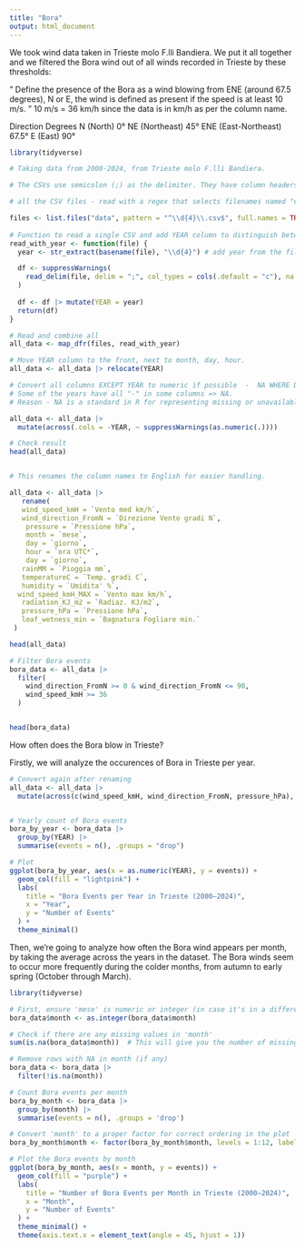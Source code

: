 ```yaml
---
title: "Bora"
output: html_document
---
```



We took wind data taken in Trieste molo F.lli Bandiera. We put it all together and we filtered the Bora wind out of all winds recorded in Trieste by these thresholds:

 " Define the presence of the Bora as a wind blowing from ENE (around 67.5 degrees), N or E, the wind is defined as present if the speed is at least 10 m/s. " 
 10 m/s = 36 km/h since the data is in km/h as per the column name.
 
Direction	Degrees
N (North)	0°
NE (Northeast)	45°
ENE (East-Northeast)	67.5°
E (East)	90°


```r
library(tidyverse)

# Taking data from 2000-2024, from Trieste molo F.lli Bandiera.

# The CSVs use semicolon (;) as the delimiter. They have column headers on the first row (only once per file). They need to be combined without duplicating headers. A new YEAR column needs to be added from the filename.

# all the CSV files - read with a regex that selects filenames named "exactly 4 digits.csv"

files <- list.files("data", pattern = "^\\d{4}\\.csv$", full.names = TRUE)
 
# Function to read a single CSV and add YEAR column to distinguish between years
read_with_year <- function(file) {
  year <- str_extract(basename(file), "\\d{4}") # add year from the filename

  df <- suppressWarnings(
    read_delim(file, delim = ";", col_types = cols(.default = "c"), na = "-") 
  )
  
  df <- df |> mutate(YEAR = year)
  return(df)
}

# Read and combine all
all_data <- map_dfr(files, read_with_year)

# Move YEAR column to the front, next to month, day, hour.
all_data <- all_data |> relocate(YEAR)

# Convert all columns EXCEPT YEAR to numeric if possible  -  NA WHERE DATA IS MISSING
# Some of the years have all "-" in some columns => NA.
# Reason - NA is a standard in R for representing missing or unavailable data. By leaving the value as NA, it ensures that it won’t be accidentally treated as a valid number in calculations or visualizations.

all_data <- all_data |>
  mutate(across(.cols = -YEAR, ~ suppressWarnings(as.numeric(.))))

# Check result
head(all_data)


# This renames the column names to English for easier handling.

all_data <- all_data |>
   rename(
   wind_speed_kmH = `Vento med km/h`, 
   wind_direction_FromN = `Direzione Vento gradi N`,
    pressure = `Pressione hPa`,
    month = `mese`,
    day = `giorno`,
    hour = `ora UTC*`,
    day = `giorno`,
   rainMM = `Pioggia mm`,
   temperatureC = `Temp. gradi C`,
   humidity = `Umidita' %`,
  wind_speed_kmH_MAX = `Vento max km/h`,
   radiation_KJ_m2 = `Radiaz. KJ/m2`,
   pressure_hPa = `Pressione hPa`,
   leaf_wetness_min = `Bagnatura Fogliare min.`
 )

head(all_data)

# Filter Bora events
bora_data <- all_data |>
  filter(
    wind_direction_FromN >= 0 & wind_direction_FromN <= 90,
    wind_speed_kmH >= 36
  )


head(bora_data)

```
How often does the Bora blow in Trieste?

Firstly, we will analyze the occurences of Bora in Trieste per year.

```r


# Convert again after renaming
all_data <- all_data |>
  mutate(across(c(wind_speed_kmH, wind_direction_FromN, pressure_hPa), as.numeric))


# Yearly count of Bora events
bora_by_year <- bora_data |>
  group_by(YEAR) |>
  summarise(events = n(), .groups = "drop")

# Plot
ggplot(bora_by_year, aes(x = as.numeric(YEAR), y = events)) +
  geom_col(fill = "lightpink") +
  labs(
    title = "Bora Events per Year in Trieste (2000–2024)",
    x = "Year",
    y = "Number of Events"
  ) +
  theme_minimal()

```
Then, we're going to analyze how often the Bora wind appears per month, by taking the average across the years in the dataset. The Bora winds seem to occur more frequently during the colder months, from autumn to early spring (October through March).
```r
library(tidyverse)

# First, ensure 'mese' is numeric or integer (in case it's in a different format)
bora_data$month <- as.integer(bora_data$month)

# Check if there are any missing values in 'month'
sum(is.na(bora_data$month))  # This will give you the number of missing values

# Remove rows with NA in month (if any)
bora_data <- bora_data |>
  filter(!is.na(month))

# Count Bora events per month
bora_by_month <- bora_data |>
  group_by(month) |>
  summarise(events = n(), .groups = 'drop')

# Convert 'month' to a proper factor for correct ordering in the plot
bora_by_month$month <- factor(bora_by_month$month, levels = 1:12, labels = month.name)

# Plot the Bora events by month
ggplot(bora_by_month, aes(x = month, y = events)) +
  geom_col(fill = "purple") +
  labs(
    title = "Number of Bora Events per Month in Trieste (2000–2024)",
    x = "Month",
    y = "Number of Events"
  ) +
  theme_minimal() +
  theme(axis.text.x = element_text(angle = 45, hjust = 1))


```

